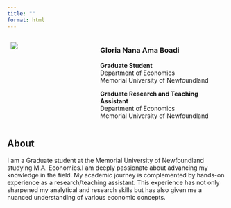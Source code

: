 ```yaml
---
title: ""
format: html
---
```






::: columns
::: {.column width="40%"}
  ![](Gloria Nana Ama Boadi -1993-10-16 Digital Photo jpg.jpg)
:::

::: {.column width="60%"}
### Gloria Nana Ama Boadi

**Graduate Student**\
Department of Economics\
Memorial University of Newfoundland

**Graduate Research and Teaching Assistant**\
Department of Economics\
Memorial University of Newfoundland
:::
:::

## About

I am a Graduate student at the Memorial University of Newfoundland studying M.A. Economics.I am deeply passionate about advancing my knowledge in the field. My academic journey is complemented by hands-on experience as a research/teaching assistant. This experience has not only sharpened my analytical and research skills but has also given me a nuanced understanding of various economic concepts. 

